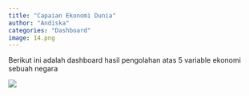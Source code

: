 ```yaml
---
title: "Capaian Ekonomi Dunia"
author: "Andiska"
categories: "Dashboard"
image: 14.png
---
```


Berikut ini adalah dashboard hasil pengolahan atas 5 variable ekonomi sebuah negara

[![](/images/dsh4.png){fig-align="center"}](https://andiska.shinyapps.io/nation_monitoring/)
